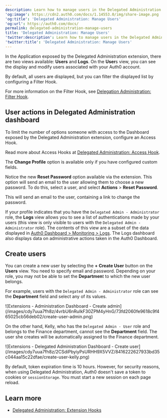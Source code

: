 ```yaml
---
description: Learn how to manage users in the Delegated Administration Extension.
'og:image': https://cdn2.auth0.com/docs/1.14553.0/img/share-image.png
'og:title': 'Delegated Administration: Manage Users'
'og:url': https://auth0.com/docs/
permalink: delegated-administration-manage-users
title: 'Delegated Administration: Manage Users'
'twitter:description': Learn how to manage users in the Delegated Administration Extension.
'twitter:title': 'Delegated Administration: Manage Users'
---
```

In the Application exposed by the Delegated Administration extension, there are two views available: **Users** and **Logs**. On the **User**s view, you can see the display and modify users associated with your Auth0 account.

By default, all users are displayed, but you can filter the displayed list by configuring a Filter Hook.

For more information on the Filter Hook, see [Delegation Administration: Filter Hook](/docs/customize/extensions/delegated-administration-extension/delegated-administration-hooks/delegated-administration-filter-hook).

## User actions in Delegated Administration dashboard

To limit the number of options someone with access to the Dashboard exposed by the Delegated Administration extension, configure an Access Hook.

Read more about Access Hooks at [Delegated Administration: Access Hook](/docs/customize/extensions/delegated-administration-extension/delegated-administration-hooks/delegated-administration-access-hook).

The **Change Profile** option is available only if you have configured custom fields.

Notice the new **Reset Password** option available via the extension. This option will send an email to the user allowing them to choose a new password. To do this, select a user, and select **Actions** > **Reset Password**.

This will send an email to the user, containing a link to change the password.

If your profile indicates that you have the `Delegated Admin - Administrator` role, the **Logs** view allows you to see a list of authentications made by your users (this view is only visible to users with the `Delegated Admin - Administrator` role). The contents of this view are a subset of the data displayed in [Auth0 Dashboard > Monitoring > Logs](https://manage.auth0.com/#/logs). The Logs dashboard also displays data on administrative actions taken in the <Tooltip tip="Auth0 Dashboard: Auth0's main product to configure your services." cta="View Glossary" href="/docs/glossary?term=Auth0+Dashboard">Auth0 Dashboard</Tooltip>.

## Create users

You can create a new user by selecting the **+ Create User** button on the **Users** view. You need to specify email and password. Depending on your role, you may not be able to set the **Departmen**t to which the new user belongs.

For example, users with the `Delegated Admin - Administrator` role can see the **Department** field and select any of its values.

<Frame>![Extensions - Administration Dashboard - Create admin](/images/cdy7uua7fh8z/4vrbU6nRuIkF30ZPM4yHnG/73fd2060fe9618c9f465025cb56deb02/create-user-admin.png)</Frame>

On the other hand, Kelly, who has the `Delegated Admin - User` role and belongs to the Finance department, cannot see the **Department** field. The user she creates will be automatically assigned to the Finance department.

<Frame>![Extensions - Delegated Administration Dashboard - Create user](/images/cdy7uua7fh8z/2CSdiPbyiyPsURHH9X5VVZ/8416222627933bd35c044aa15c22dfae/create-user-kelly.png)</Frame>

<Card title="Delegated Administration session timeout">

By default, token expiration time is 10 hours. However, for security reasons, when using Delegated Administration, Auth0 doesn't save a token to cookies or `sessionStorage`. You must start a new session on each page reload.

</Card>

## Learn more

* [Delegated Administration: Extension Hooks](/docs/customize/extensions/delegated-administration-extension/delegated-administration-hooks)